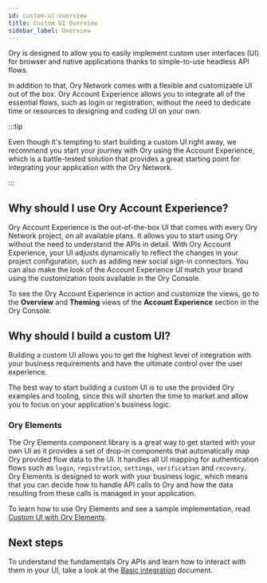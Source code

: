 ```yaml
---
id: custom-ui-overview
title: Custom UI Overview
sidebar_label: Overview
---
```


Ory is designed to allow you to easily implement custom user interfaces (UI) for browser and native applications thanks to
simple-to-use headless API flows.

In addition to that, Ory Network comes with a flexible and customizable UI out of the box. Ory Account Experience allows you to
integrate all of the essential flows, such as login or registration, without the need to dedicate time or resources to designing
and coding UI on your own.

:::tip

Even though it's tempting to start building a custom UI right away, we recommend you start your journey with Ory using the Account
Experience, which is a battle-tested solution that provides a great starting point for integrating your application with the Ory
Network.

:::

## Why should I use Ory Account Experience?

Ory Account Experience is the out-of-the-box UI that comes with every Ory Network project, on all available plans. It allows you
to start using Ory without the need to understand the APIs in detail. With Ory Account Experience, your UI adjusts dynamically to
reflect the changes in your project configuration, such as adding new social sign-in connectors. You can also make the look of the
Account Experience UI match your brand using the customization tools available in the Ory Console.

To see the Ory Account Experience in action and customize the views, go to the **Overview** and **Theming** views of the **Account
Experience** section in the Ory Console.

## Why should I build a custom UI?

Building a custom UI allows you to get the highest level of integration with your business requirements and have the ultimate
control over the user experience.

The best way to start building a custom UI is to use the provided Ory examples and tooling, since this will shorten the time to
market and allow you to focus on your application's business logic.

### Ory Elements

The Ory Elements component library is a great way to get started with your own UI as it provides a set of drop-in components that
automatically map Ory provided flow data to the UI. It handles all UI mapping for authentication flows such as `login`,
`registration`, `settings`, `verification` and `recovery`. Ory Elements is designed to work with your business logic, which means
that you can decide how to handle API calls to Ory and how the data resulting from these calls is managed in your application.

To learn how to use Ory Elements and see a sample implementation, read
[Custom UI with Ory Elements](./15_custom-ui-ory-elements.mdx).

## Next steps

To understand the fundamentals Ory APIs and learn how to interact with them in your UI, take a look at the
[Basic integration](./custom-ui-basic-integration) document.
